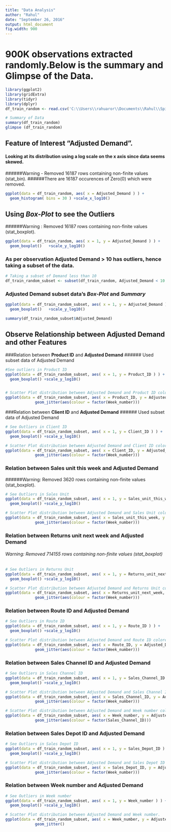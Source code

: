 ---
title: "Data Analysis"
author: "Rahul"
date: "September 26, 2016"
output: html_document
fig.width: 900
---

# 900K observations extracted randomly.Below is the summary and Glimpse of the Data.
```{r summary, echo=FALSE, warning=FALSE, message=FALSE, fig.width=900}
library(ggplot2)
library(gridExtra)
library(tidyr)
library(dplyr)
df_train_random <- read.csv('C:\\Users\\rahuaror\\Documents\\Rahul\\SpingBoard\\HugeDataSet\\train_random.csv')

# Summary of Data
summary(df_train_random)
glimpse (df_train_random)

```


## Feature of Interest **"Adjusted Demand".**
#### Looking at its distribution using a log scale on the x axis since data seems skewed.
######Warning - Removed 16187 rows containing non-finite values (stat_bin).
######There are 16187 occurences of Zero(0) which were removed.
```{r plots-histogram, echo=FALSE, warning=FALSE, message=FALSE}

ggplot(data = df_train_random, aes( x = Adjusted_Demand ) ) +  
  geom_histogram( bins = 30 ) +scale_x_log10()

```

## Using **_Box-Plot_** to see the **Outliers**
######Warning : Removed 16187 rows containing non-finite values (stat_boxplot).
```{r box, echo=FALSE, warning=FALSE, message=FALSE }
ggplot(data = df_train_random, aes( x = 1, y = Adjusted_Demand ) ) +  
  geom_boxplot()   +scale_y_log10()

```

### As per observation **Adjusted Demand** > 10 has outliers, hence taking a subset of the data.

```{r subset, warning=FALSE, message=FALSE}

# Taking a subset of Demand less than 10
df_train_random_subset <- subset(df_train_random, Adjusted_Demand < 10 )

```

### **Adjusted Demand** subset data's **_Box-Plot_** and **_Summary_**
```{r sub-box, echo=FALSE, message=FALSE, warning=FALSE, cache=TRUE}
ggplot(data = df_train_random_subset, aes( x = 1, y = Adjusted_Demand ) ) +  
  geom_boxplot()   +scale_y_log10()

summary(df_train_random_subset$Adjusted_Demand)

```

## Observe Relationship between **Adjusted Demand** and **other Features** 

###Relation between **Product ID** and **Adjusted Demand**
###### Used subset data of Adjusted Demand
```{r plots-product, warning=FALSE, message=FALSE, cache=TRUE}
#See outliers in Product ID
ggplot(data = df_train_random_subset, aes( x = 1, y = Product_ID ) ) +  
  geom_boxplot() +scale_y_log10()


# Scatter Plot distribution between Adjusted Demand and Product ID colored by Week.
ggplot(data = df_train_random_subset, aes( x = Product_ID, y = Adjusted_Demand ) ) +  
             geom_jitter(aes(colour = factor(Week_number)))

```

###Relation between **Client ID** and **Adjusted Demand**
###### Used subset data of Adjusted Demand

```{r plots-client, warning=FALSE, message=FALSE, cache=TRUE}
# See Outliers in Client ID
ggplot(data = df_train_random_subset, aes( x = 1, y = Client_ID ) ) +  
  geom_boxplot() +scale_y_log10()

# Scatter Plot distribution between Adjusted Demand and Client ID colored by Week.
ggplot(data = df_train_random_subset, aes( x = Client_ID, y = Adjusted_Demand ) ) +  
             geom_jitter(aes(colour = factor(Week_number)))
```

### Relation between **Sales unit this week** and **Adjusted Demand**
######Warning: Removed 3620 rows containing non-finite values (stat_boxplot).
```{r plots-SalesUnit, warning=FALSE, message=FALSE, cache=TRUE}
# See Outliers in Sales Unit
ggplot(data = df_train_random_subset, aes( x = 1, y = Sales_unit_this_week ) ) +  
  geom_boxplot() +scale_y_log10()

# Scatter Plot distribution between Adjusted Demand and Sales Unit colored by Week.
ggplot(data = df_train_random_subset, aes( x = Sales_unit_this_week, y = Adjusted_Demand ) ) +  
             geom_jitter(aes(colour = factor(Week_number)))

```

### Relation between **Returns unit next week** and **Adjusted Demand**
###### Warning: Removed 714155 rows containing non-finite values (stat_boxplot)
```{r plots-ReturnsUnit, warning=FALSE, message=FALSE, cache=TRUE}
# See Outliers in Returns Unit
ggplot(data = df_train_random_subset, aes( x = 1, y = Returns_unit_next_week ) ) +  
  geom_boxplot() +scale_y_log10()

# Scatter Plot distribution between Adjusted Demand and Returns Unit colored by Week.
ggplot(data = df_train_random_subset, aes( x = Returns_unit_next_week, y = Adjusted_Demand ) ) +  
             geom_jitter(aes(colour = factor(Week_number)))

```

### Relation between **Route ID** and **Adjusted Demand**
```{r plots-RouteID, warning=FALSE, message=FALSE, cache=TRUE}
# See Outliers in Route ID
ggplot(data = df_train_random_subset, aes( x = 1, y = Route_ID ) ) +  
  geom_boxplot() +scale_y_log10()

# Scatter Plot distribution between Adjusted Demand and Route ID colored by Week.
ggplot(data = df_train_random_subset, aes( x = Route_ID, y = Adjusted_Demand ) ) +  
             geom_jitter(aes(colour = factor(Week_number)))

```

### Relation between **Sales Channel ID** and **Adjusted Demand**
```{r plots-SalesChannel, warning=FALSE, message=FALSE, cache=TRUE}
# See Outliers in Sales Channel ID
ggplot(data = df_train_random_subset, aes( x = 1, y = Sales_Channel_ID ) ) +  
  geom_boxplot() +scale_y_log10()

# Scatter Plot distribution between Adjusted Demand and Sales Channel ID colored by Week.
ggplot(data = df_train_random_subset, aes( x = Sales_Channel_ID, y = Adjusted_Demand ) ) +  
             geom_jitter(aes(colour = factor(Week_number)))

# Scatter Plot distribution between Adjusted Demand and Week number colored by Sales Channel ID
ggplot(data = df_train_random_subset, aes( x = Week_number, y = Adjusted_Demand ) ) +  
             geom_jitter(aes(colour = factor(Sales_Channel_ID)))

```

### Relation between **Sales Depot ID** and **Adjusted Demand**
```{r plots-Salesdepot, warning=FALSE, message=FALSE, cache=TRUE}
# See Outliers in Sales Depot ID
ggplot(data = df_train_random_subset, aes( x = 1, y = Sales_Depot_ID ) ) +  
  geom_boxplot() +scale_y_log10()

# Scatter Plot distribution between Adjusted Demand and Sales Depot ID colored by Week.
ggplot(data = df_train_random_subset, aes( x = Sales_Depot_ID, y = Adjusted_Demand ) ) +  
             geom_jitter(aes(colour = factor(Week_number)))


```

### Relation between **Week number** and **Adjusted Demand**
```{r plots-week, warning=FALSE, message=FALSE, cache=TRUE}
# See Outliers in Week number
ggplot(data = df_train_random_subset, aes( x = 1, y = Week_number ) ) +  
  geom_boxplot() +scale_y_log10()

# Scatter Plot distribution between Adjusted Demand and Week number.
ggplot(data = df_train_random_subset, aes( x = Week_number, y = Adjusted_Demand ) ) +  
             geom_jitter()

```